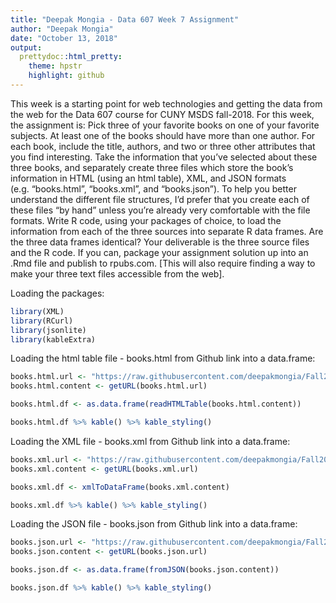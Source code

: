 ```yaml
---
title: "Deepak Mongia - Data 607 Week 7 Assignment"
author: "Deepak Mongia"
date: "October 13, 2018"
output: 
  prettydoc::html_pretty:
    theme: hpstr
    highlight: github
---
```


This week is a starting point for web technologies and getting the data from the web for the Data 607 course for CUNY MSDS fall-2018.
For this week, the assignment is:
Pick three of your favorite books on one of your favorite subjects. At least one of the books should have more than one author. For each book, include the title, authors, and two or three other attributes that you find interesting.
Take the information that you've selected about these three books, and separately create three files which store the book's information in HTML (using an html table), XML, and JSON formats (e.g. "books.html", "books.xml", and "books.json"). To help you better understand the different file structures, I'd prefer that you create each of these files "by hand" unless you're already very comfortable with the file formats.
Write R code, using your packages of choice, to load the information from each of the three sources into separate R data frames. Are the three data frames identical?
Your deliverable is the three source files and the R code. If you can, package your assignment solution up into an .Rmd file and publish to rpubs.com. [This will also require finding a way to make your three text files accessible from the web].


Loading the packages:
```r
library(XML)
library(RCurl)
library(jsonlite)
library(kableExtra)
```

Loading the html table file - books.html from Github link into a data.frame:
```r
books.html.url <- "https://raw.githubusercontent.com/deepakmongia/Fall2018/master/books.html"
books.html.content <- getURL(books.html.url)

books.html.df <- as.data.frame(readHTMLTable(books.html.content))

books.html.df %>% kable() %>% kable_styling()
```

Loading the XML file - books.xml from Github link into a data.frame:
```r
books.xml.url <- "https://raw.githubusercontent.com/deepakmongia/Fall2018/master/books.xml"
books.xml.content <- getURL(books.xml.url)

books.xml.df <- xmlToDataFrame(books.xml.content)

books.xml.df %>% kable() %>% kable_styling()
```

Loading the JSON file - books.json from Github link into a data.frame:
```r
books.json.url <- "https://raw.githubusercontent.com/deepakmongia/Fall2018/master/books.json"
books.json.content <- getURL(books.json.url)

books.json.df <- as.data.frame(fromJSON(books.json.content))

books.json.df %>% kable() %>% kable_styling()
```

